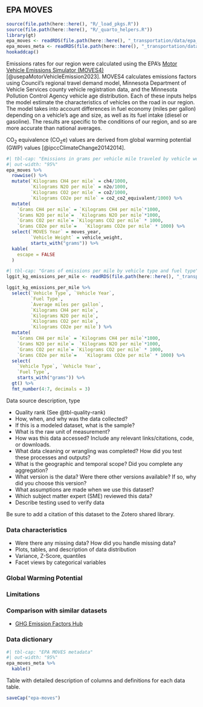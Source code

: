 ## EPA MOVES {#sec-epa-moves}
```r
source(file.path(here::here(), "R/_load_pkgs.R"))
source(file.path(here::here(), "R/_quarto_helpers.R"))
library(gt)
epa_moves <- readRDS(file.path(here::here(), "_transportation/data/epa_moves.RDS"))
epa_moves_meta <- readRDS(file.path(here::here(), "_transportation/data/epa_moves_meta.RDS"))
hookaddcap()
```

Emissions rates for our region were calculated using the EPA's [Motor Vehicle Emissions Simulator (MOVES4)](https://www.epa.gov/moves) [@usepaMotorVehicleEmission2023]. MOVES4 calculates emissions factors using Council's regional travel demand model, Minnesota Department of Vehicle Services county vehicle registration data, and the Minnesota Pollution Control Agency vehicle age distribution. Each of these inputs helps the model estimate the characteristics of vehicles on the road in our region. The model takes into account differences in fuel economy (miles per gallon) depending on a vehicle's age and size, as well as its fuel intake (diesel or gasoline). The results are specific to the conditions of our region, and so are more accurate than national averages. 


CO~2~ equivalence (CO~2~e) values are derived from global warming potential (GWP) values [@ipccClimateChange20142014].

```r
#| tbl-cap: "Emissions in grams per vehicle mile traveled by vehicle weight in the Twin Cities region"
#| out-width: "95%"
epa_moves %>%
  rowwise() %>% 
  mutate(`Kilograms CH4 per mile` = ch4/1000,
         `Kilograms N2O per mile` = n2o/1000,
         `Kilograms CO2 per mile` = co2/1000,
         `Kilograms CO2e per mile` = co2_co2_equivalent/1000) %>% 
  mutate(
    `Grams CH4 per mile` = `Kilograms CH4 per mile`*1000, 
    `Grams N2O per mile`=  `Kilograms N2O per mile`*1000,
    `Grams CO2 per mile`= `Kilograms CO2 per mile` * 1000,
    `Grams CO2e per mile`=   `Kilograms CO2e per mile` * 1000) %>% 
  select(`MOVES Year` = moves_year,
         `Vehicle Weight` = vehicle_weight,
         starts_with("grams")) %>% 
  kable(
    escape = FALSE
  )
```


```r
#| tbl-cap: "Grams of emissions per mile by vehicle type and fuel type" 
lggit_kg_emissions_per_mile <- readRDS(file.path(here::here(), "_transportation/data-raw/epa/lggit_kg_emissions_per_mile.RDS"))

lggit_kg_emissions_per_mile %>% 
  select(`Vehicle Type`, `Vehicle Year`,
         `Fuel Type`,
         `Average miles per gallon`,
         `Kilograms CH4 per mile`, 
         `Kilograms N2O per mile`,
         `Kilograms CO2 per mile`,
         `Kilograms CO2e per mile`) %>% 
  mutate(
    `Grams CH4 per mile` = `Kilograms CH4 per mile`*1000, 
    `Grams N2O per mile`=  `Kilograms N2O per mile`*1000,
    `Grams CO2 per mile`= `Kilograms CO2 per mile` * 1000,
    `Grams CO2e per mile`=   `Kilograms CO2e per mile` * 1000) %>% 
  select(
    `Vehicle Type`, `Vehicle Year`,
    `Fuel Type`,
    starts_with("grams")) %>% 
  gt() %>% 
  fmt_number(4:7, decimals = 3)

```



Data source description, type

- Quality rank (See @tbl-quality-rank)
- How, when, and why was the data collected?
- If this is a modeled dataset, what is the sample?
- What is the raw unit of measurement? 
- How was this data accessed? Include any relevant links/citations, code, or downloads.
- What data cleaning or wrangling was completed? How did you test these processes and outputs?
- What is the geographic and temporal scope? Did you complete any aggregation?
- What version is the data? Were there other versions available? If so, why did you choose this version?
- What assumptions are made when we use this dataset?
- Which subject matter expert (SME) reviewed this data?
- Describe testing used to verify data

Be sure to add a citation of this dataset to the Zotero shared library.

### Data characteristics

- Were there any missing data? How did you handle missing data?
- Plots, tables, and description of data distribution
- Variance, Z-Score, quantiles
- Facet views by categorical variables

### Global Warming Potential

### Limitations

### Comparison with similar datasets

- [GHG Emission Factors Hub](https://www.epa.gov/climateleadership/ghg-emission-factors-hub)

### Data dictionary

```r
#| tbl-cap: "EPA MOVES metadata"
#| out-width: "95%"
epa_moves_meta %>%
  kable()
```


Table with detailed description of columns and definitions for each data table.


```r
saveCap("epa-moves")
```
